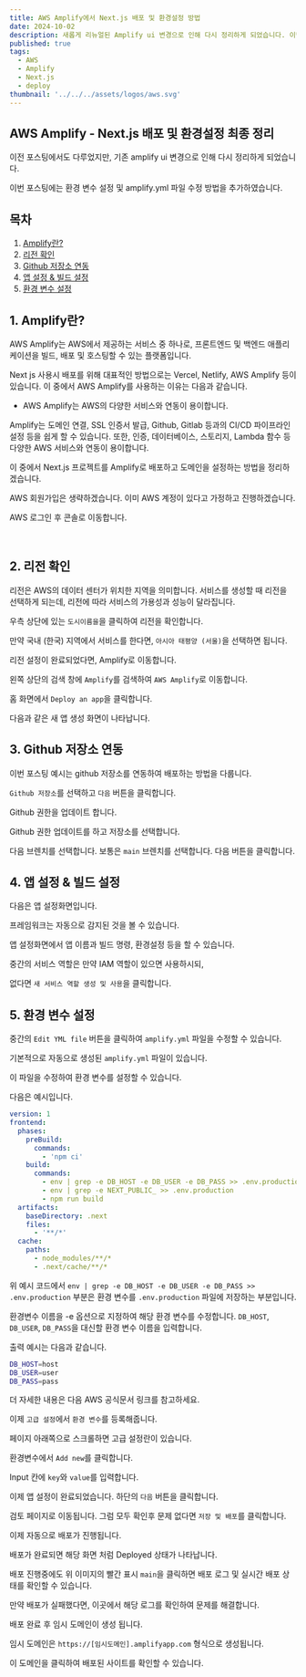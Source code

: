 ```yaml
---
title: AWS Amplify에서 Next.js 배포 및 환경설정 방법
date: 2024-10-02
description: 새롭게 리뉴얼된 Amplify ui 변경으로 인해 다시 정리하게 되었습니다. 이번 포스팅에서는 AWS Amplify를 사용하여 Next.js 프로젝트를 배포하는 방법을 정리하겠습니다.
published: true
tags:
  - AWS
  - Amplify
  - Next.js
  - deploy
thumbnail: '../../../assets/logos/aws.svg'
---
```


## AWS Amplify - Next.js 배포 및 환경설정 최종 정리

이전 포스팅에서도 다루었지만, 기존 amplify ui 변경으로 인해 다시 정리하게 되었습니다.

이번 포스팅에는 환경 변수 설정 및 amplify.yml 파일 수정 방법을 추가하였습니다.

## 목차

1. [Amplify란?](#1-amplify란)
2. [리전 확인](#2-리전-확인)
3. [Github 저장소 연동](#3-github-저장소-연동)
4. [앱 설정 & 빌드 설정](#4-앱-설정--빌드-설정)
5. [환경 변수 설정](#5-환경-변수-설정)

## 1. Amplify란?

AWS Amplify는 AWS에서 제공하는 서비스 중 하나로, 프론트엔드 및 백엔드 애플리케이션을 빌드, 배포 및 호스팅할 수 있는 플랫폼입니다.

Next js 사용시 배포를 위해 대표적인 방법으로는 Vercel, Netlify, AWS Amplify 등이 있습니다. 이 중에서 AWS Amplify를 사용하는 이유는 다음과 같습니다.

- AWS Amplify는 AWS의 다양한 서비스와 연동이 용이합니다.

Amplify는 도메인 연결, SSL 인증서 발급, Github, Gitlab 등과의 CI/CD 파이프라인 설정 등을 쉽게 할 수 있습니다. 또한, 인증, 데이터베이스, 스토리지, Lambda 함수 등 다양한 AWS 서비스와 연동이 용이합니다.

이 중에서 Next.js 프로젝트를 Amplify로 배포하고 도메인을 설정하는 방법을 정리하겠습니다.

AWS 회원가입은 생략하겠습니다. 이미 AWS 계정이 있다고 가정하고 진행하겠습니다.

AWS 로그인 후 콘솔로 이동합니다.

<MDXImage src="./images/console.png" alt="AWS Console" width="100%" />

<br />

<MDXAlert
  type="info"
  message="콘솔로 이동 후 우선 매우 중요한 리전부터 확인을 해야합니다!"
/>

## 2. 리전 확인

리전은 AWS의 데이터 센터가 위치한 지역을 의미합니다. 서비스를 생성할 때 리전을 선택하게 되는데, 리전에 따라 서비스의 가용성과 성능이 달라집니다.

우측 상단에 있는 `도시이름을`을 클릭하여 리전을 확인합니다.

만약 국내 (한국) 지역에서 서비스를 한다면, `아시아 태평양 (서울)`을 선택하면 됩니다.

<MDXImage src="./images/region.png" alt="리전 선택" width="100%" />

리전 설정이 완료되었다면, Amplify로 이동합니다.

왼쪽 상단의 검색 창에 `Amplify`를 검색하여 `AWS Amplify`로 이동합니다.

<MDXImage src="./images/home.png" alt="AWS Amplify 홈 화면" width="100%" />

홈 화면에서 `Deploy an app`을 클릭합니다.

다음과 같은 새 앱 생성 화면이 나타납니다.

<MDXImage src="./images/create-app.png" alt="새 앱 생성 화면" width="100%" />

## 3. Github 저장소 연동

이번 포스팅 예시는 github 저장소를 연동하여 배포하는 방법을 다룹니다.

`Github 저장소`를 선택하고 `다음` 버튼을 클릭합니다.

Github 권한을 업데이트 합니다.

Github 권한 업데이트를 하고 저장소를 선택합니다.

<MDXImage
  src="./images/github-select.png"
  alt="Github 저장소 선택"
  width="100%"
/>

다음 브렌치를 선택합니다. 보통은 `main` 브렌치를 선택합니다. 다음 버튼을 클릭합니다.

## 4. 앱 설정 & 빌드 설정

다음은 앱 설정화면입니다.

<MDXImage src="./images/setting.png" alt="앱 설정 화면" width="100%" />

프레임워크는 자동으로 감지된 것을 볼 수 있습니다.

앱 설정화면에서 앱 이름과 빌드 명령, 환경설정 등을 할 수 있습니다.

중간의 서비스 역할은 만약 IAM 역할이 있으면 사용하시되,

없다면 `새 서비스 역할 생성 및 사용`을 클릭합니다.

<MDXAlert
  type="info"
  message="만약 환경 변수(.env)가 있다면 다음과 같이 설정합니다."
/>

## 5. 환경 변수 설정

중간의 `Edit YML file` 버튼을 클릭하여 `amplify.yml` 파일을 수정할 수 있습니다.

<MDXImage src="./images/yml.png" alt="amplify.yml 수정 화면" width="100%" />

기본적으로 자동으로 생성된 `amplify.yml` 파일이 있습니다.

이 파일을 수정하여 환경 변수를 설정할 수 있습니다.

다음은 예시입니다.

```yml
version: 1
frontend:
  phases:
    preBuild:
      commands:
        - 'npm ci'
    build:
      commands:
        - env | grep -e DB_HOST -e DB_USER -e DB_PASS >> .env.production
        - env | grep -e NEXT_PUBLIC_ >> .env.production
        - npm run build
  artifacts:
    baseDirectory: .next
    files:
      - '**/*'
  cache:
    paths:
      - node_modules/**/*
      - .next/cache/**/*
```

위 예시 코드에서 `env | grep -e DB_HOST -e DB_USER -e DB_PASS >> .env.production` 부분은 환경 변수를 `.env.production` 파일에 저장하는 부분입니다.

환경변수 이름을 -e 옵션으로 지정하여 해당 환경 변수를 수정합니다. `DB_HOST`, `DB_USER`, `DB_PASS`을 대신할 환경 변수 이름을 입력합니다.

출력 예시는 다음과 같습니다.

```bash title=".env.production"
DB_HOST=host
DB_USER=user
DB_PASS=pass
```

더 자세한 내용은 다음 AWS 공식문서 링크를 참고하세요.

<MDXLink
  href="https://docs.aws.amazon.com/ko_kr/amplify/latest/userguide/ssr-environment-variables.html"
  title="Amplify 환경 변수 설정"
/>

이제 `고급 설정`에서 `환경 변수`를 등록해줍니다.

페이지 아래쪽으로 스크롤하면 고급 설정란이 있습니다.

환경변수에서 `Add new`를 클릭합니다.

<MDXImage src="./images/env.png" alt="환경 변수 설정" width="100%" />

Input 칸에 `key`와 `value`를 입력합니다.

이제 앱 설정이 완료되었습니다. 하단의 `다음` 버튼을 클릭합니다.

검토 페이지로 이동됩니다. 그럼 모두 확인후 문제 없다면 `저장 및 배포`를 클릭합니다.

이제 자동으로 배포가 진행됩니다.

<MDXImage src="./images/deploy.png" alt="배포 진행 화면" width="100%" />

배포가 완료되면 해당 화면 처럼 Deployed 상태가 나타납니다.

배포 진행중에도 위 이미지의 빨간 표시 `main`을 클릭하면 배포 로그 및 실시간 배포 상태를 확인할 수 있습니다.

만약 배포가 실패했다면, 이곳에서 해당 로그를 확인하여 문제를 해결합니다.

배포 완료 후 임시 도메인이 생성 됩니다.

임시 도메인은 `https://[임시도메인].amplifyapp.com` 형식으로 생성됩니다.

이 도메인을 클릭하여 배포된 사이트를 확인할 수 있습니다.
